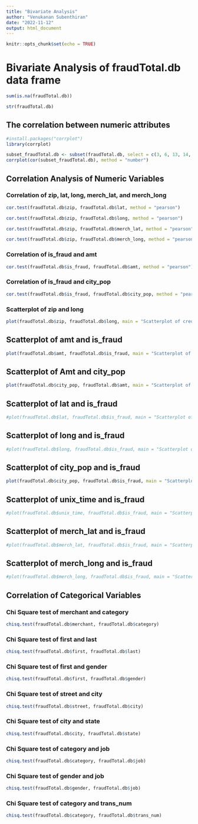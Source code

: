 ```yaml
---
title: "Bivariate Analysis"
author: "Venukanan Subenthiran"
date: "2022-11-12"
output: html_document
---
```


```r
knitr::opts_chunk$set(echo = TRUE)
```

# Bivariate Analysis of fraudTotal.db data frame

```r
sum(is.na(fraudTotal.db))
```

```r
str(fraudTotal.db)
```



## The correlation between numeric attributes
```r
#install.packages("corrplot")
library(corrplot)

subset_fraudTotal.db <- subset(fraudTotal.db, select = c(3, 6, 13, 14, 15, 16, 20, 21, 22, 23))
corrplot(cor(subset_fraudTotal.db), method = "number")


```

## Correlation Analysis of Numeric Variables

### Correlation of zip, lat, long, merch_lat, and merch_long
```r

cor.test(fraudTotal.db$zip, fraudTotal.db$lat, method = "pearson")

cor.test(fraudTotal.db$zip, fraudTotal.db$long, method = "pearson")

cor.test(fraudTotal.db$zip, fraudTotal.db$merch_lat, method = "pearson")

cor.test(fraudTotal.db$zip, fraudTotal.db$merch_long, method = "pearson")

```
### Correlation of is_fraud and amt
```r

cor.test(fraudTotal.db$is_fraud, fraudTotal.db$amt, method = "pearson")

```
### Correlation of is_fraud and city_pop
```r

cor.test(fraudTotal.db$is_fraud, fraudTotal.db$city_pop, method = "pearson")

```





### Scatterplot of zip and long

```r
plot(fraudTotal.db$zip, fraudTotal.db$long, main = "Scatterplot of credit card Number and Is Fraud", xlab = "Zip Code", ylab = "Longitude")
```

## Scatterplot of amt and is_fraud

```r
plot(fraudTotal.db$amt, fraudTotal.db$is_fraud, main = "Scatterplot of amount and Is Fraud", xlab = "Amount", ylab = "Is Fraud")
```

## Scatterplot of Amt and city_pop

```r
plot(fraudTotal.db$city_pop, fraudTotal.db$amt, main = "Scatterplot of City Population vs Amount", xlab = "City Population", ylab = "Amount")
```

## Scatterplot of lat and is_fraud

```r
#plot(fraudTotal.db$lat, fraudTotal.db$is_fraud, main = "Scatterplot of credit card Number and Is Fraud", xlab = "Transaction Date and Time", ylab = "Is Fraud")
```

## Scatterplot of long and is_fraud

```r
#plot(fraudTotal.db$long, fraudTotal.db$is_fraud, main = "Scatterplot of credit card Number and Is Fraud", xlab = "Transaction Date and Time", ylab = "Is Fraud")
```

## Scatterplot of city_pop and is_fraud

```r
plot(fraudTotal.db$city_pop, fraudTotal.db$is_fraud, main = "Scatterplot of credit card Number and Is Fraud", xlab = "Transaction Date and Time", ylab = "Is Fraud")
```

## Scatterplot of unix_time and is_fraud

```r
#plot(fraudTotal.db$unix_time, fraudTotal.db$is_fraud, main = "Scatterplot of credit card Number and Is Fraud", xlab = "Transaction Date and Time", ylab = "Is Fraud")
```

## Scatterplot of merch_lat and is_fraud

```r
#plot(fraudTotal.db$merch_lat, fraudTotal.db$is_fraud, main = "Scatterplot of credit card Number and Is Fraud", xlab = "Transaction Date and Time", ylab = "Is Fraud")
```

## Scatterplot of merch_long and is_fraud

```r
#plot(fraudTotal.db$merch_long, fraudTotal.db$is_fraud, main = "Scatterplot of credit card Number and Is Fraud", xlab = "Transaction Date and Time", ylab = "Is Fraud")
```








## Correlation of Categorical Variables

### Chi Square test of merchant and category
```r

chisq.test(fraudTotal.db$merchant, fraudTotal.db$category)

```
### Chi Square test of first and last
```r

chisq.test(fraudTotal.db$first, fraudTotal.db$last)

```
### Chi Square test of first and gender
```r

chisq.test(fraudTotal.db$first, fraudTotal.db$gender)

```
### Chi Square test of street and city
```r

chisq.test(fraudTotal.db$street, fraudTotal.db$city)

```

### Chi Square test of city and state
```r

chisq.test(fraudTotal.db$city, fraudTotal.db$state)

```


### Chi Square test of category and job
```r

chisq.test(fraudTotal.db$category, fraudTotal.db$job)

```

### Chi Square test of gender and job
```r

chisq.test(fraudTotal.db$gender, fraudTotal.db$job)

```

### Chi Square test of category and trans_num
```r

chisq.test(fraudTotal.db$category, fraudTotal.db$trans_num)

```